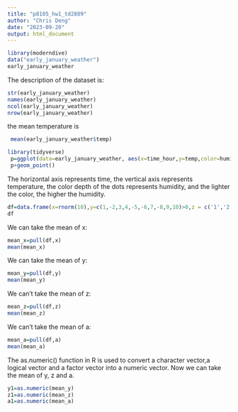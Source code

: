 ```yaml
---
title: "p8105_hw1_td2809"
author: "Chris Deng"
date: "2023-09-20"
output: html_document
---
```


```r
library(moderndive)
data("early_january_weather")
early_january_weather
```
The description of the dataset is:
```r
str(early_january_weather)
names(early_january_weather)
ncol(early_january_weather)
nrow(early_january_weather)
```
the mean temperature is
```r
 mean(early_january_weather$temp)
```

```r
library(tidyverse)
 p=ggplot(data=early_january_weather, aes(x=time_hour,y=temp,color=humid))
 p+geom_point()
```
The horizontal axis represents time, the vertical axis represents temperature, the color depth of the dots represents humidity, and the lighter the color, the higher the humidity.

```r
df=data.frame(x=rnorm(10),y=c(1,-2,3,4,-5,-6,7,-8,9,10)>0,z = c('1','2','3','4','5','6','7','8','9','10'),a=gl(3,3,length=10))
df
```


We can take the mean of x:
```r
mean_x=pull(df,x)
mean(mean_x)
```
We can take the mean of y:
```r
mean_y=pull(df,y)
mean(mean_y)
```

We can't take the mean of z:
```r
mean_z=pull(df,z)
mean(mean_z)
```
We can't take the mean of a:
```r
mean_a=pull(df,a)
mean(mean_a)
```
The as.numeric() function in R is used to convert a character vector,a logical vector and a factor vector into a numeric vector. Now we can take the mean of y, z and a.
```r
y1=as.numeric(mean_y)
z1=as.numeric(mean_z)
a1=as.numeric(mean_a)
```